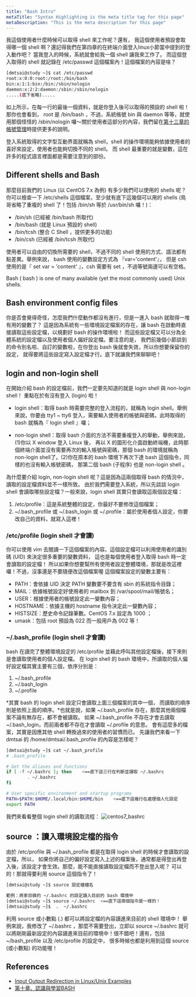 ```yaml
---
title: "Bash Intro"
metaTitle: "Syntax Highlighting is the meta title tag for this page"
metaDescription: "This is the meta description for this page"
---
```


我這個使用者什麼時候可以取得 shell 來工作呢？還有， 我這個使用者預設會取得哪一個 shell 啊？還記得我們在第四章的在終端介面登入linux小節當中提到的登入動作吧？ 當我登入的時候，系統就會給我一個 shell 讓我來工作了。 而這個登入取得的 shell 就記錄在 /etc/passwd 這個檔案內！這個檔案的內容是啥？

```bash
[dmtsai@study ~]$ cat /etc/passwd
root:x:0:0:root:/root:/bin/bash
bin:x:1:1:bin:/bin:/sbin/nologin
daemon:x:2:2:daemon:/sbin:/sbin/nologin
.....(底下省略).....
```
如上所示，在每一行的最後一個資料，就是你登入後可以取得的預設的 shell 啦！那你也會看到， root 是 /bin/bash ，不過，系統帳號 bin 與 daemon 等等，就使用那個怪怪的 /sbin/nologin 囉～關於使用者這部分的內容，我們留在[第十三章的帳號管理](http://linux.vbird.org/linux_basic/0410accountmanager.php)時提供更多的說明。

登入系統取得的文字型互動界面就稱為 shell，shell 的操作環境能夠依據使用者的喜好來設定，使用者也能夠切換不同的 shell。 而 shell 最重要的就是變數，這在許多的程式語言裡面都是需要注意到的部份。

## Different shells and Bash

那麼目前我們的 Linux (以 CentOS 7.x 為例) 有多少我們可以使用的 shells 呢？ 你可以檢查一下 /etc/shells 這個檔案，至少就有底下這幾個可以用的 shells (鳥哥省略了重複的 shell 了！包括 /bin/sh 等於 /usr/bin/sh 囉！)：

- /bin/sh (已經被 /bin/bash 所取代)
- /bin/bash (就是 Linux 預設的 shell)
- /bin/tcsh (整合 C Shell ，提供更多的功能)
- /bin/csh (已經被 /bin/tcsh 所取代)

使用者可以自由的切換所需要的 shell，不過不同的 shell 使用的方式、語法都有點差異。舉例來說， bash 使用的變數設定方式為 『var='content'』， 但是 csh 使用的是『 set var = 'content' 』，csh 需要有 set ，不過等號兩邊可以有空格。

Bash ( bash ) is one of many available (yet the most commonly used) Unix shells.


## Bash environment config files
你是否會覺得奇怪，怎麼我們什麼動作都沒有進行，但是一進入 bash 就取得一堆有用的變數了？ 這是因為系統有一些環境設定檔案的存在，讓 bash 在啟動時直接讀取這些設定檔，以規劃好 bash 的操作環境啦！ 而這些設定檔又可以分為全體系統的設定檔以及使用者個人偏好設定檔。要注意的是， 我們前幾個小節談到的命令別名啦、自訂的變數啦，在你登出 bash 後就會失效，所以你想要保留你的設定， 就得要將這些設定寫入設定檔才行。底下就讓我們來聊聊吧！


## login and non-login shell
在開始介紹 bash 的設定檔前，我們一定要先知道的就是 login shell 與 non-login shell！ 重點在於有沒有登入 (login) 啦！

- login shell：取得 bash 時需要完整的登入流程的，就稱為 login shell。舉例來說，你要由 tty1 ~ tty6 登入，需要輸入使用者的帳號與密碼，此時取得的 bash 就稱為『 login shell 』囉；

- non-login shell：取得 bash 介面的方法不需要重複登入的舉動，舉例來說，(1)你以 X window 登入 Linux 後， 再以 X 的圖形化介面啟動終端機，此時那個終端介面並沒有需要再次的輸入帳號與密碼，那個 bash 的環境就稱為 non-login shell了。(2)你在原本的 bash 環境下再次下達 bash 這個指令，同樣的也沒有輸入帳號密碼， 那第二個 bash (子程序) 也是 non-login shell 。

為什麼要介紹 login, non-login shell 呢？這是因為這兩個取得 bash 的情況中，讀取的設定檔資料並不一樣所致。 由於我們需要登入系統，所以先談談 login shell 會讀取哪些設定檔？一般來說，login shell 其實只會讀取這兩個設定檔：

1. /etc/profile：這是系統整體的設定，你最好不要修改這個檔案；
2. ~/.bash_profile 或 ~/.bash_login 或 ~/.profile：屬於使用者個人設定，你要改自己的資料，就寫入這裡！


### /etc/profile (login shell 才會讀)

你可以使用 vim 去閱讀一下這個檔案的內容。這個設定檔可以利用使用者的識別碼 (UID) 來決定很多重要的變數資料， 這也是每個使用者登入取得 bash 時一定會讀取的設定檔！ 所以如果你想要幫所有使用者設定整體環境，那就是改這裡囉！不過，沒事還是不要隨便改這個檔案喔 這個檔案設定的變數主要有：
- PATH：會依據 UID 決定 PATH 變數要不要含有 sbin 的系統指令目錄；
- MAIL：依據帳號設定好使用者的 mailbox 到 /var/spool/mail/帳號名；
- USER：根據使用者的帳號設定此一變數內容；
- HOSTNAME：依據主機的 hostname 指令決定此一變數內容；
- HISTSIZE：歷史命令記錄筆數。CentOS 7.x 設定為 1000 ；
- umask：包括 root 預設為 022 而一般用戶為 002 等！

### ~/.bash_profile (login shell 才會讀)
bash 在讀完了整體環境設定的 /etc/profile 並藉此呼叫其他設定檔後，接下來則是會讀取使用者的個人設定檔。 在 login shell 的 bash 環境中，所讀取的個人偏好設定檔其實主要有三個，依序分別是：

1. ~/.bash_profile
2. ~/.bash_login
3. ~/.profile

*其實 bash 的 login shell 設定只會讀取上面三個檔案的其中一個， 而讀取的順序則是依照上面的順序。*也就是說，如果 ~/.bash_profile 存在，那麼其他兩個檔案不論有無存在，都不會被讀取。 如果 ~/.bash_profile 不存在才會去讀取 ~/.bash_login，而前兩者都不存在才會讀取 ~/.profile 的意思。 會有這麼多的檔案，其實是因應其他 shell 轉換過來的使用者的習慣而已。 先讓我們來看一下 dmtsai 的 /home/dmtsai/.bash_profile 的內容是怎樣呢？
```bash
[dmtsai@study ~]$ cat ~/.bash_profile
# .bash_profile

# Get the aliases and functions
if [ -f ~/.bashrc ]; then    <==底下這三行在判斷並讀取 ~/.bashrc
        . ~/.bashrc
fi

# User specific environment and startup programs
PATH=$PATH:$HOME/.local/bin:$HOME/bin    <==底下這幾行在處理個人化設定
export PATH
```

我們來看看整個 login shell 的讀取流程：
![centos7_bashrc](/img/linux/centos7_bashrc_1.gif)


## source ：讀入環境設定檔的指令
由於 /etc/profile 與 ~/.bash_profile 都是在取得 login shell 的時候才會讀取的設定檔，所以， 如果你將自己的偏好設定寫入上述的檔案後，通常都是得登出再登入後，該設定才會生效。那麼，能不能直接讀取設定檔而不登出登入呢？ 可以的！那就得要利用 source 這個指令了！

```bash
[dmtsai@study ~]$ source 設定檔檔名

範例：將家目錄的 ~/.bashrc 的設定讀入目前的 bash 環境中
[dmtsai@study ~]$ source ~/.bashrc  <==底下這兩個指令是一樣的！
[dmtsai@study ~]$  .  ~/.bashrc
```
利用 source 或小數點 (.) 都可以將設定檔的內容讀進來目前的 shell 環境中！ 舉例來說，我修改了 ~/.bashrc ，那麼不需要登出，立即以 source ~/.bashrc 就可以將剛剛最新設定的內容讀進來目前的環境中！很不錯吧！還有，包括 ~/bash_profile 以及 /etc/profile 的設定中， 很多時候也都是利用到這個 source (或小數點) 的功能喔！

## References

- [Input Output Redirection in Linux/Unix Examples](https://www.guru99.com/linux-redirection.html)
- [第十章、認識與學習BASH](http://linux.vbird.org/linux_basic/0320bash.php#bash_why)
